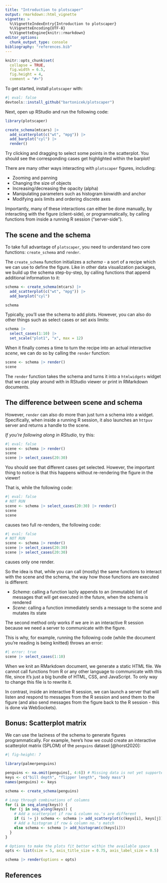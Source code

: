 ```yaml
---
title: "Introduction to plotscaper"
output: rmarkdown::html_vignette
vignette: >
  %\VignetteIndexEntry{Introduction to plotscaper}
  %\VignetteEncoding{UTF-8}
  %\VignetteEngine{knitr::rmarkdown}
editor_options: 
  chunk_output_type: console
bibliography: "references.bib"
---
```


```r
knitr::opts_chunk$set(
  collapse = TRUE,
  fig.width = 6.5,
  fig.height = 4,
  comment = "#>")
```

To get started, install `plotscaper` with:

```r
#| eval: false
devtools::install_github("bartonicek/plotscaper")
```

Next, open up RStudio and run the following code:

```r
library(plotscaper)

create_schema(mtcars) |>
  add_scatterplot(c("wt", "mpg")) |>
  add_barplot("cyl") |>
  render()

```

Try clicking and dragging to select some points in the scatterplot. You should see the corresponding cases get highlighted within the barplot! 

There are many other ways interacting with `plotscaper` figures, including:

- Zooming and panning
- Changing the size of objects
- Increasing/decreasing the opacity (alpha)
- Manipulating parameters such as histogram binwidth and anchor
- Modifying axis limits and ordering discrete axes

Importantly, many of these interactions can either be done manually, by interacting with the figure (client-side), or programmatically, by calling functions from inside a running R session ("server-side"). 

## The scene and the schema

To take full advantage of `plotscaper`, you need to understand two core functions: `create_schema` and `render`. 

The `create_schema` function initializes a *schema* - a sort of a recipe which we can use to define the figure. Like in other data visualization packages, we build up the schema step-by-step, by calling functions that append additional information to it: 

```r
schema <- create_schema(mtcars) |> 
  add_scatterplot(c("wt", "mpg")) |> 
  add_barplot("cyl")

schema
```

Typically, you'll use the schema to add plots. However, you can also do other things such as select cases or set axis limits:

```r
schema |>
  select_cases(1:10) |>
  set_scale("plot1", "x", max = 12)
```

When it finally comes a time to turn the recipe into an actual interactive *scene*, we can do so by calling the `render` function:

```r
scene <- schema |> render()
scene
```

The `render` function takes the schema and turns it into a `htmlwidgets` widget that we can play around with in RStudio viewer or print in RMarkdown documents.

## The difference between scene and schema

However, `render` can also do more than just turn a schema into a widget. Specifically, when inside a running R session, it also launches an `httpuv` server and returns a handle to the scene.

*If you're following along in RStudio*, try this:

```r
#| eval: false
scene <- schema |> render()
scene
scene |> select_cases(20:30)
```

You should see that different cases get selected. However, the important thing to notice is that this happens without re-rendering the figure in the viewer!

That is, while the following code:

```r
#| eval: false
# NOT RUN
scene <- schema |> select_cases(20:30) |> render()
scene
scene
```

causes two full re-renders, the following code:

```r
#| eval: false
# NOT RUN
scene <- schema |> render()
scene |> select_cases(20:30)
scene |> select_cases(20:30)
```

causes only one render.

So the idea is that, while you can call (mostly) the same functions to interact with the scene and the schema, the way how those functions are executed is different:

- *Schema*: calling a function lazily appends to an (immutable) list of messages that will get executed in the future, when the schema is rendered
- *Scene*: calling a function immediately sends a message to the scene and mutates its state

The second method only works if we are in an interactive R session because we need a server to communicate with the figure. 

This is why, for example, running the following code (while the document you're reading is being knitted) throws an error:

```r
#| error: true
scene |> select_cases(1:10)
```

When we knit an RMarkdown document, we generate a static HTML file. We cannot call functions from R or any other language to communicate with this file, since it's just a big bundle of HTML, CSS, and JavaScript. To only way to change this file is to rewrite it. 

In contrast, inside an interactive R session, we can launch a server that will listen and respond to messages from the R session and send them to the figure (and also send messages from the figure back to the R session - this is done via WebSockets).

## Bonus: Scatterplot matrix

We can use the laziness of the schema to generate figures programmatically. For example, here's how we could create an interactive scatterplot matrix (SPLOM) of the `penguins` dataset [@horst2020]:

```r
#| fig-height: 7

library(palmerpenguins)

penguins <- na.omit(penguins[, 4:6]) # Missing data is not yet supported 
keys <- c("bill depth", "flipper length", "body mass")
names(penguins) <- keys

schema <- create_schema(penguins)

# Loop through combinations of columns
for (i in seq_along(keys)) {
  for (j in seq_along(keys)) {
    # Add a scatterplot if row & column no.'s are different
    if (i != j) schema <- schema |> add_scatterplot(c(keys[i], keys[j]))
    # Add a histogram if row & column no.'s match
    else schema <- schema |> add_histogram(c(keys[i])) 
  }
}

# Options to make the plots fit better within the available space
opts <- list(size = 5, axis_title_size = 0.75, axis_label_size = 0.5)

schema |> render(options = opts)
```

## References
